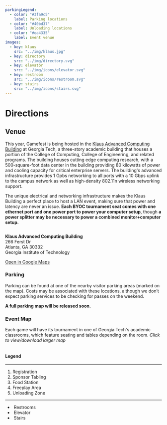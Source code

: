 ---
parkingLegend:
  - color: "#3fa9c5"
    label: Parking locations
  - color: "#40bd37"
    label: Unloading locations
  - color: "#ea4335"
    label: Event venue
images:
  - key: klaus
    src: "../img/klaus.jpg"
  - key: directory
    src: "../img/directory.svg"
  - key: elevator
    src: "../img/icons/elevator.svg"
  - key: restroom
    src: "../img/icons/restroom.svg"
  - key: stairs
    src: "../img/icons/stairs.svg"
---

<Container className="bg-darker top-banner">

# <Icon name="car" className="mr-4" /> Directions

</Container>
<Container as="article">

## Venue

This year, Gamefest is being hosted in the [Klaus Advanced Computing Building](https://en.wikipedia.org/wiki/Klaus_Advanced_Computing_Building) at Georgia Tech, a three-story academic building that houses a portion of the College of Computing, College of Engineering, and related programs. The building houses cutting edge computing research, with a 500-square-foot data center in the building providing 80 kilowatts of power and cooling capacity for critical enterprise servers. The building's advanced infrastructure provides 1 Gpbs networking to all ports with a 10 Gbps uplink to the campus network as well as high-density 802.11n wireless networking support.

The unique electrical and networking infrastructure makes the Klaus Building a perfect place to host a LAN event, making sure that power and latency are never an issue. **Each BYOC tournament seat comes with one ethernet port and one power port to power your computer setup**, though **a power splitter may be necessary to power a combined monitor+computer setup.**

<Space h="0.5rem" />
<Image children={props.images.klaus} overlay="rgba(20,20,20,0.2)" />
<Space h="2rem" />

**Klaus Advanced Computing Building**<br />
266 Ferst Dr<br />
Atlanta, GA 30332<br />
Georgia Institute of Technology

<div className="underline-links text-white">

[Open in Google Maps](https://goo.gl/maps/quYJu7ZsKt12)

</div>
<section className="bg-lighter p-4 rounded mt-5 mb-5">

### Parking

Parking can be found at one of the nearby visitor parking areas (marked on the map). Costs may be associated with these locations, although we don’t expect parking services to be checking for passes on the weekend.

**A full parking map will be released soon.**

</section>

### Event Map

Each game will have its tournament in one of Georgia Tech's academic classrooms, which feature seating and tables depending on the room. *Click to view/download larger map*

<Row>
<Col md={12} lg={9}>
<Link href="/directory.pdf">
<Image className="directory" svg={props.images.directory.childImageSvg} />
</Link>
</Col>
<Col md={12} lg={3} className="directory-legend">

#### Legend

<hr className="primary-hr" />

1. Registration
2. Sponsor Tabling
3. Food Station
4. Freeplay Area
5. Unloading Zone
---

<ul className="directory-legend--icons">
  <li><Image svg={props.images.elevator.childImageSvg} /> Restrooms</li>
  <li><Image svg={props.images.stairs.childImageSvg} /> Elevator</li>
  <li><Image svg={props.images.restroom.childImageSvg} /> Stairs</li>
</ul>
</Col>
</Row>
<Space h="3rem" />
</Container>
